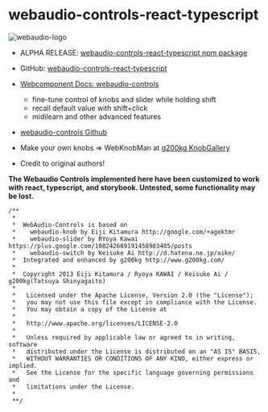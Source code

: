 
<Meta title="Documentation" />

# webaudio-controls-react-typescript

![webaudio-logo](webaudio-logo-192x192.png)

- ALPHA RELEASE: [webaudio-controls-react-typescript npm package](https://www.npmjs.com/package/webaudio-controls-react-typescript)

- GitHub: [webaudio-controls-react-typescript](https://www.github.com/blechdom/webaudio-controls-react-typescript)

- [Webcomponent Docs: webaudio-controls](https://g200kg.github.io/webaudio-controls/docs/)

  - fine-tune control of knobs and slider while holding shift
  - recall default value with shift+click
  - midilearn and other advanced features

- [webaudio-controls Github](https://github.com/g200kg/webaudio-controls)
- Make your own knobs => WebKnobMan at [g200kg KnobGallery](https://www.g200kg.com/en/webknobman/gallery.php)

- Credit to original authors!

**The Webaudio Controls implemented here have been customized to work with react, typescript, and storybook. Untested, some functionality may be lost.**

```
/**
 *
 *  WebAudio-Controls is based on
 *    webaudio-knob by Eiji Kitamura http://google.com/+agektmr
 *    webaudio-slider by RYoya Kawai https://plus.google.com/108242669191458983485/posts
 *    webaudio-switch by Keisuke Ai http://d.hatena.ne.jp/aike/
 *  Integrated and enhanced by g200kg http://www.g200kg.com/
 *
 *	Copyright 2013 Eiji Kitamura / Ryoya KAWAI / Keisuke Ai / g200kg(Tatsuya Shinyagaito)
 *
 *	 Licensed under the Apache License, Version 2.0 (the "License");
 *	 you may not use this file except in compliance with the License.
 *	 You may obtain a copy of the License at
 *
 *	 http://www.apache.org/licenses/LICENSE-2.0
 *
 *	 Unless required by applicable law or agreed to in writing, software
 *	 distributed under the License is distributed on an "AS IS" BASIS,
 *	 WITHOUT WARRANTIES OR CONDITIONS OF ANY KIND, either express or implied.
 *	 See the License for the specific language governing permissions and
 *	 limitations under the License.
 *
 **/
```

